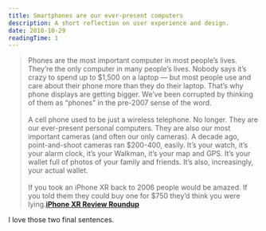 ```yaml
---
title: Smartphones are our ever-present computers
description: A short reflection on user experience and design.
date: 2018-10-29
readingTime: 1
---
```


>Phones are the most important computer in most people’s lives. They’re the only computer in many people’s lives. Nobody says it’s crazy to spend up to $1,500 on a laptop — but most people use and care about their phone more than they do their laptop. That’s why phone displays are getting bigger. We’ve been corrupted by thinking of them as “phones” in the pre-2007 sense of the word.
<br /><br />
A cell phone used to be just a wireless telephone. No longer. They are our ever-present personal computers. They are also our most important cameras (and often our only cameras). A decade ago, point-and-shoot cameras ran $200-400, easily. It’s your watch, it’s your alarm clock, it’s your Walkman, it’s your map and GPS. It’s your wallet full of photos of your family and friends. It’s also, increasingly, your actual wallet.
<br /><br />
If you took an iPhone XR back to 2006 people would be amazed. If you told them they could buy one for $750 they’d think you were lying.**[iPhone XR Review Roundup](https://daringfireball.net/2018/10/iphone_xr_review_roundup)**

I love those two final sentences.